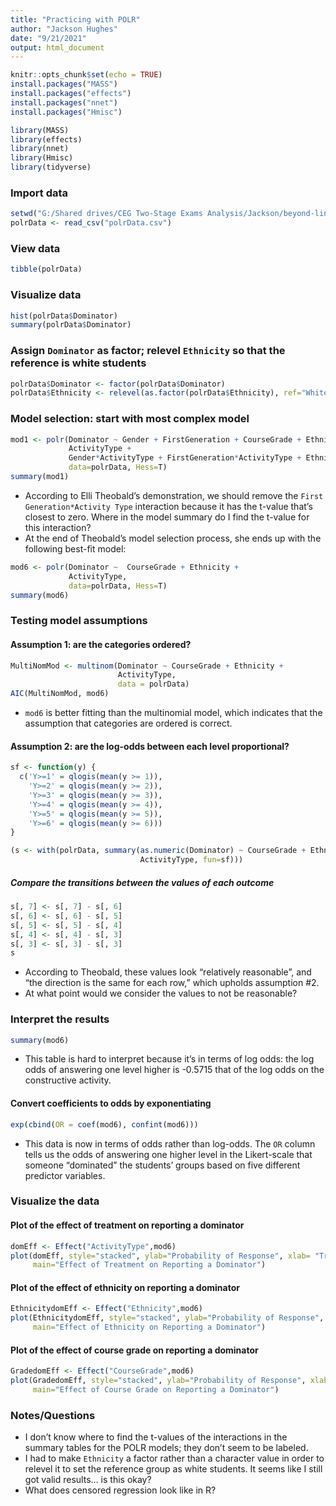 ```yaml
---
title: "Practicing with POLR"
author: "Jackson Hughes"
date: "9/21/2021"
output: html_document
---
```


```r
knitr::opts_chunk$set(echo = TRUE)
install.packages("MASS")
install.packages("effects")
install.packages("nnet")
install.packages("Hmisc")

library(MASS)
library(effects)
library(nnet)
library(Hmisc)
library(tidyverse)
```

### Import data

```r
setwd("G:/Shared drives/CEG Two-Stage Exams Analysis/Jackson/beyond-linear-regression/BeyondLinearRegression/Proportional Odds Logistic Regression")
polrData <- read_csv("polrData.csv")
```

### View data

```r
tibble(polrData)
```

### Visualize data

```r
hist(polrData$Dominator)
summary(polrData$Dominator)
```

### Assign `Dominator` as factor; relevel `Ethnicity` so that the reference is white students

```r
polrData$Dominator <- factor(polrData$Dominator)
polrData$Ethnicity <- relevel(as.factor(polrData$Ethnicity), ref="White")
```

### Model selection: start with most complex model

```r
mod1 <- polr(Dominator ~ Gender + FirstGeneration + CourseGrade + Ethnicity +
             ActivityType +  
             Gender*ActivityType + FirstGeneration*ActivityType + Ethnicity*ActivityType, 
             data=polrData, Hess=T)
summary(mod1)
```

* According to Elli Theobald's demonstration, we should remove the `First Generation*Activity Type` interaction because it has the t-value that's closest to zero. Where in the model summary do I find the t-value for this interaction?
* At the end of Theobald's model selection process, she ends up with the following best-fit model:

```r
mod6 <- polr(Dominator ~  CourseGrade + Ethnicity +
             ActivityType, 
             data=polrData, Hess=T)
summary(mod6)
```

### Testing model assumptions

#### Assumption 1: are the categories ordered?

```r
MultiNomMod <- multinom(Dominator ~ CourseGrade + Ethnicity + 
                        ActivityType,
                        data = polrData)
AIC(MultiNomMod, mod6)
```

* `mod6` is better fitting than the multinomial model, which indicates that the assumption that categories are ordered is correct.

#### Assumption 2: are the log-odds between each level proportional?

```r
sf <- function(y) {
  c('Y>=1' = qlogis(mean(y >= 1)),
    'Y>=2' = qlogis(mean(y >= 2)),
    'Y>=3' = qlogis(mean(y >= 3)),
    'Y>=4' = qlogis(mean(y >= 4)),
    'Y>=5' = qlogis(mean(y >= 5)),
    'Y>=6' = qlogis(mean(y >= 6)))
}

(s <- with(polrData, summary(as.numeric(Dominator) ~ CourseGrade + Ethnicity + 
                             ActivityType, fun=sf)))
```

##### Compare the transitions between the values of each outcome

```r
s[, 7] <- s[, 7] - s[, 6]
s[, 6] <- s[, 6] - s[, 5]
s[, 5] <- s[, 5] - s[, 4]
s[, 4] <- s[, 4] - s[, 3] 
s[, 3] <- s[, 3] - s[, 3]
s
```

* According to Theobald, these values look "relatively reasonable", and "the direction is the same for each row," which upholds assumption #2.
* At what point would we consider the values to not be reasonable?

### Interpret the results

```r
summary(mod6)
```

* This table is hard to interpret because it's in terms of log odds: the log odds of answering one level higher is -0.5715 that of the log odds on the constructive activity.

#### Convert coefficients to odds by exponentiating

```r
exp(cbind(OR = coef(mod6), confint(mod6)))
```

* This data is now in terms of odds rather than log-odds. The `OR` column tells us the odds of answering one higher level in the Likert-scale that someone "dominated" the students' groups based on five different predictor variables.

### Visualize the data

#### Plot of the effect of treatment on reporting a dominator

```r
domEff <- Effect("ActivityType",mod6)
plot(domEff, style="stacked", ylab="Probability of Response", xlab= "Treatment", 
     main="Effect of Treatment on Reporting a Dominator")
```

#### Plot of the effect of ethnicity on reporting a dominator

```r
EthnicitydomEff <- Effect("Ethnicity",mod6)
plot(EthnicitydomEff, style="stacked", ylab="Probability of Response", xlab= "Ethnicity", 
     main="Effect of Ethnicity on Reporting a Dominator")
```

#### Plot of the effect of course grade on reporting a dominator

```r
GradedomEff <- Effect("CourseGrade",mod6)
plot(GradedomEff, style="stacked", ylab="Probability of Response", xlab= "Course Grade", 
     main="Effect of Course Grade on Reporting a Dominator")
```

### Notes/Questions
* I don't know where to find the t-values of the interactions in the summary tables for the POLR models; they don't seem to be labeled.
* I had to make `Ethnicity` a factor rather than a character value in order to relevel it to set the reference group as white students. It seems like I still got valid results... is this okay?
* What does censored regression look like in R?